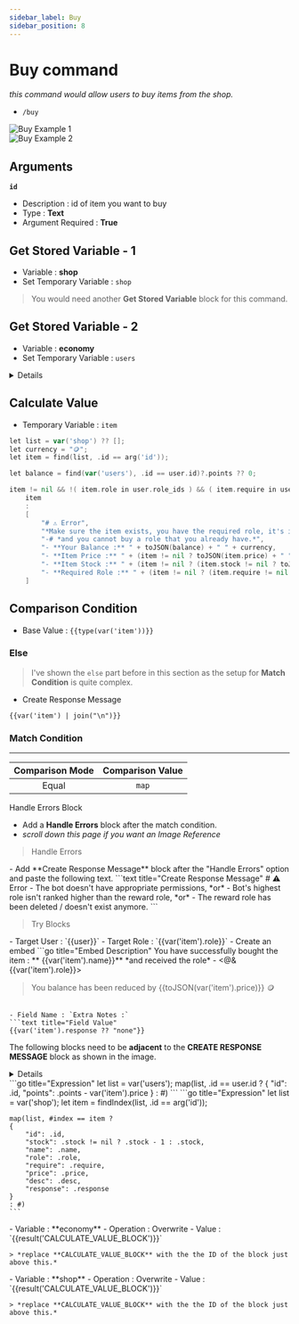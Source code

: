 ```yaml
---
sidebar_label: Buy
sidebar_position: 8
---
```



# Buy command

*this command would allow users to buy items from the shop.*
- `/buy`

![Buy Example 1](../../static/flows/eco/buy1.png)  
![Buy Example 2](../../static/flows/eco/buy2.png)  

## Arguments
**`id`**
- Description : id of item you want to buy
- Type : **Text**
- Argument Required : **True** <On className="inline-svg"/>

## Get Stored Variable - 1
- Variable : **shop**
- Set Temporary Variable : `shop`

> You would need another **Get Stored Variable** block for this command.

## Get Stored Variable - 2
- Variable : **economy**
- Set Temporary Variable : `users`

<Details summary="Image Reference">
  ![Flow Image Reference](../../static/flows/eco/buy_ref.png)
</Details>

## Calculate Value
- Temporary Variable : `item`
```go title="Expression"
let list = var('shop') ?? [];
let currency = "🪙";
let item = find(list, .id == arg('id'));

let balance = find(var('users'), .id == user.id)?.points ?? 0;

item != nil && !( item.role in user.role_ids ) && ( item.require in user.role_ids || item.require == nil ) && ( item.stock == nil || item.stock > 0 ) && balance >= item.price ?
	item
    :
    [
		"# ⚠️ Error",
		"*Make sure the item exists, you have the required role, it's in stock, and you have enough points*",
		"-# *and you cannot buy a role that you already have.*",
		"- **Your Balance :** " + toJSON(balance) + " " + currency,
		"- **Item Price :** " + (item != nil ? toJSON(item.price) + " " + currency : "N/A"),
		"- **Item Stock :** " + (item != nil ? (item.stock != nil ? toJSON(item.stock) : "Unlimited") : "N/A"),
		"- **Required Role :** " + (item != nil ? (item.require != nil ? "<@&" + item.require + ">" : "None") : "N/A"),
	]
```

## Comparison Condition
- Base Value : `{{type(var('item'))}}`

### Else

> I've shown the `else` part before in this section as the setup for **Match Condition** is quite complex.

- Create Response Message

```text title="Response Message"
{{var('item') | join("\n")}}
```

### Match Condition
---

| Comparison Mode | Comparison Value |
| :---: | :---: |
| Equal | `map` |

<Heading as="h2">Handle Errors Block</Heading>

- Add a **Handle Errors** block after the match condition. 
- *scroll down this page if you want an Image Reference*

> <Heading as="h3">Handle Errors</Heading>

<Admonition type="danger" icon="⚠️" title="Error Response Message">
- Add **Create Response Message** block after the "Handle Errors" option and paste the following text.
```text title="Create Response Message"
# ⚠️ Error
- The bot doesn't have appropriate permissions, *or*
- Bot's highest role isn't ranked higher than the reward role, *or*
- The reward role has been deleted / doesn't exist anymore.
```
</Admonition>

> <Heading as="h3">Try Blocks</Heading>
<Admonition type="info" icon="🧩" title="Add Role to Member">
- Target User : `{{user}}`
- Target Role : `{{var('item').role}}`
</Admonition>

<Admonition type="info" icon="💬" title="Create Response Message">
- Create an embed
```go title="Embed Description"
You have successfully bought the item : ** {{var('item').name}}**
*and received the role* - <@&{{var('item').role}}>

> You balance has been reduced by {{toJSON(var('item').price)}} 🪙
```

- Field Name : `Extra Notes :`
```text title="Field Value"
{{var('item').response ?? "none"}}
```
</Admonition>

<Admonition type="info" icon="🛍️" title="Updating item stock and member balance">

The following blocks need to be **adjacent** to the **CREATE RESPONSE MESSAGE** block as shown in the image. 
<Details summary="Image Reference">
![try blocks](../../static/flows/eco/buy_explain.png)
</Details>

<Admonition type="note" icon="🧮" title="Calculate Value blocks">
<Tabs groupId="storedVariable">
  <TabItem value="user" label="A - for member balance" default>
    ```go title="Expression"
    let list = var('users');
    map(list, .id == user.id ? 
    {
      "id": .id,
      "points": .points - var('item').price
    } : #)
    ```
  </TabItem>
  <TabItem value="shop" label="B - for item stock">
    ```go title="Expression"
    let list = var('shop');
    let item = findIndex(list, .id == arg('id'));
    
    map(list, #index == item ?
    {
        "id": .id,
        "stock": .stock != nil ? .stock - 1 : .stock,
        "name": .name,
        "role": .role,
        "require": .require,
        "price": .price,
        "desc": .desc,
        "response": .response
    }
    : #)
    ```
  </TabItem>
</Tabs>
</Admonition>

<Admonition type="note" icon="📝" title="Set Stored Variable blocks">
<Tabs groupId="storedVariable">
  <TabItem value="user" label="A - for member balance" default>
    - Variable : **economy**
    - Operation : Overwrite
    - Value : `{{result('CALCULATE_VALUE_BLOCK')}}`

    > *replace **CALCULATE_VALUE_BLOCK** with the the ID of the block just above this.*
  </TabItem>
  <TabItem value="shop" label="B - for item stock">
    - Variable : **shop**
    - Operation : Overwrite
    - Value : `{{result('CALCULATE_VALUE_BLOCK')}}`

    > *replace **CALCULATE_VALUE_BLOCK** with the the ID of the block just above this.*
  </TabItem>
</Tabs>
</Admonition>
</Admonition>